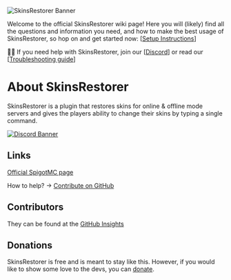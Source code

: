 ![SkinsRestorer Banner](/assets/banner.png)

Welcome to the official SkinsRestorer wiki page! Here you will (likely) find all the questions and information you need,
and how to make the best usage of SkinsRestorer, so hop on and get started
now: [[Setup Instructions](https://github.com/SkinsRestorer/SkinsRestorerX/wiki/Installing-SkinsRestorer)]

👋🏻 If you need help with SkinsRestorer, join our [[Discord](https://discord.me/skinsrestorer)] or read
our [[Troubleshooting guide](https://github.com/SkinsRestorer/SkinsRestorerX/wiki/Troubleshoot)]

# About SkinsRestorer

SkinsRestorer is a plugin that restores skins for online & offline mode servers and gives the players ability to change
their skins by typing a single command.

[![Discord Banner](https://discord.com/api/guilds/186794372468178944/widget.png?style=banner2)](https://skinsrestorer.net/discord)

## Links

[Official SpigotMC page](https://www.spigotmc.org/resources/skinsrestorer.2124/)

How to help? -> [Contribute on GitHub](https://github.com/SkinsRestorer/SkinsRestorerX)

## Contributors

They can be found at the [GitHub Insights](https://github.com/SkinsRestorer/SkinsRestorerX/graphs/contributors)

## Donations

SkinsRestorer is free and is meant to stay like this. However, if you would like to show some love to the
devs, you can [donate](https://skinsrestorer.net/donate).
